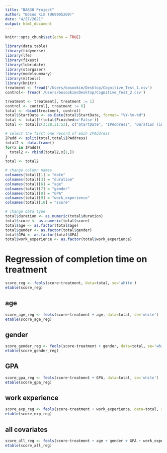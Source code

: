 ---
title: "BA830 Project"
author: "Bosoo Kim (U69905209)"
date: "4/27/2021"
output: html_document
---

```{r setup, include=FALSE}
knitr::opts_chunk$set(echo = TRUE)
```

```{r}
library(data.table)
library(tidyverse)
library(lfe)
library(fixest)
library(lubridate)
library(stargazer)
library(modelsummary)
library(mltools)
library(knitr)
treatment <- fread('/Users/bosookim/Desktop/Cognitive_Test_1.csv')
control<- fread('/Users/bosookim/Desktop/Cognitive_Test_2.csv')
```

```{r}
treatment <- treatment[, treatment := 1]
control <- control[, treatment := 0]
total <- rbind(treatment, control)
total$StartDate <- as.Date(total$StartDate, format= "%Y-%m-%d")
total <- total[!(total$Finished=='False')]
total <- total[c(3:28,31:53), c("StartDate", "IPAddress", "Duration (in seconds)", "LocationLatitude", "LocationLongitude", "Q2", "Q3", "Q4", "Q5", "SC0", "treatment")]

# select the first one record of each IPAddress
IPadd <- split(total,total$IPAddress)
total2 <- data.frame()
for(x in IPadd){
  total2 <- rbind(total2,x[1,])
}
total <- total2

# change column names
colnames(total)[1] = "date"
colnames(total)[3] = "duration"
colnames(total)[6] = "age"
colnames(total)[7] = "gender"
colnames(total)[8] = "GPA"
colnames(total)[9] = "work_experience"
colnames(total)[10] = "score"

# change data type
total$duration <- as.numeric(total$duration)
total$score <- as.numeric(total$score)
total$age <- as.factor(total$age)
total$gender <- as.factor(total$gender)
total$GPA <- as.factor(total$GPA)
total$work_experience <- as.factor(total$work_experience)
```

# Regression of completion time on treatment
```{r}
score_reg <- feols(score~treatment, data=total, se='white')
etable(score_reg)
```

## age
```{r}
score_age_reg <- feols(score~treatment + age, data=total, se='white')
etable(score_age_reg)
```

## gender
```{r}
score_gender_reg <- feols(score~treatment + gender, data=total, se='white')
etable(score_gender_reg)
```

## GPA
```{r}
score_gpa_reg <- feols(score~treatment + GPA, data=total, se='white')
etable(score_gpa_reg)
```

## work experience
```{r}
score_exp_reg <- feols(score~treatment + work_experience, data=total, se='white')
etable(score_exp_reg)
```

## all covariates
```{r}
score_all_reg <- feols(score~treatment + age + gender + GPA + work_experience, data=total, se='white')
etable(score_all_reg)
```
